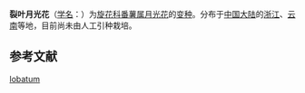 {{Infraspeciesbox
| status = 
| status_system = 
| image =
| genus =Ipomoea
| species =alba
| species link =月光花
| varietas = lobatum
| authority = ([[Hall.f.|Hall.f.]]) [[C.Y.Wu|C.Y.Wu]]
}}

'''裂叶月光花'''（[[学名|学名]]：{{lang|la|''Ipomoea alba'' var. ''lobatum''}}）为[[旋花科|旋花科]][[番薯属|番薯属]][[月光花|月光花]]的[[变种|变种]]。分布于[[中国大陆|中国大陆]]的[[浙江|浙江]]、[[云南|云南]]等地，目前尚未由人工引种栽培。{{r|bioinfo}}

== 参考文献 ==
{{reflist|refs=
<ref name=bioinfo>{{cite web| url =http://www.bioinfo.cn/db05/KmzwSpecies.php?action=view&id=30704| title =裂叶月光花（变种）| work =《中国高等植物数据库全库》| publisher =中国科学院微生物研究所| author =昆明植物研究所| accessdate =2009-02-26| deadurl =yes| archiveurl =https://web.archive.org/web/20160305051931/http://www.bioinfo.cn/db05/KmzwSpecies.php?action=view&id=30704| archivedate =2016-03-05| df =}}</ref>
}}
{{taxonbar}}
{{植物小作品}}
[[Category:番薯属|lobatum]]